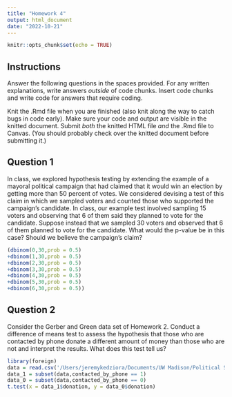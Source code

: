 ```yaml
---
title: "Homework 4"
output: html_document
date: "2022-10-21"
---
```


```r
knitr::opts_chunk$set(echo = TRUE)
```

## Instructions

Answer the following questions in the spaces provided. For any written explanations, write answers *outside* of code chunks. Insert code chunks and write code for answers that require coding.

Knit the .Rmd file when you are finished (also knit along the way to catch bugs in code early). Make sure your code and output are visible in the knitted document. Submit *both* the knitted HTML file *and* the .Rmd file to Canvas. (You should probably check over the knitted document before submitting it.)

## Question 1

In class, we explored hypothesis testing by extending the example of a mayoral political campaign that had claimed that it would win an election by getting more than 50 percent of votes.  We considered devising a test of this claim in which we sampled voters and counted those who supported the campaign's candidate.  In class, our example test involved sampling 15 voters and observing that 6 of them said they planned to vote for the candidate.  Suppose instead that we sampled 30 voters and observed that 6 of them planned to vote for the candidate.  What would the p-value be in this case?  Should we believe the campaign's claim?  

```r

(dbinom(0,30,prob = 0.5)
+dbinom(1,30,prob = 0.5)
+dbinom(2,30,prob = 0.5)
+dbinom(3,30,prob = 0.5)
+dbinom(4,30,prob = 0.5)
+dbinom(5,30,prob = 0.5)
+dbinom(6,30,prob = 0.5))

```

## Question 2

Consider the Gerber and Green data set of Homework 2.  Conduct a difference of means test to assess the hypothesis that those who are contacted by phone donate a different amount of money than those who are not and interpret the results.  What does this test tell us?

```r
library(foreign)
data = read.csv('/Users/jeremykedziora/Documents/UW Madison/Political Science/PS_270/Homework/HW2/gerber_and_green_data.csv')
data_1 = subset(data,contacted_by_phone == 1)
data_0 = subset(data,contacted_by_phone == 0)
t.test(x = data_1$donation, y = data_0$donation)
```
